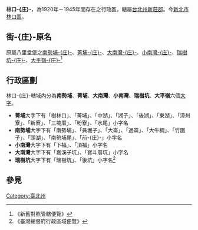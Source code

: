 {{noteTA
|1=zh-hans:庄; zh-hant:庄;
}}
'''林口-{庄}-'''，為1920年－1945年間存在之行政區，轄屬[[臺北州|台北州]][[新莊郡|新莊郡]]。今[[新北市|新北市]][[林口區|林口區]]。

==街-{庄}-原名==
原屬八里坌堡之[[南勢埔_(新北市)|南勢埔-{庄}-]]、[[菁埔_(新北市)|菁埔-{庄}-]]、[[大南灣|大南灣-{庄}-]]、[[小南灣|小南灣-{庄}-]]、[[瑞樹坑|瑞樹坑-{庄}-]]、[[大平嶺|大平嶺-{庄}-]]<ref>《新舊對照管轄便覽》</ref>

==行政區劃==
林口-{庄}-轄域內分為'''南勢埔'''、'''菁埔'''、'''大南灣'''、'''小南灣'''、'''瑞樹坑'''、'''大平嶺'''六個[[大字_(行政區劃)|大字]]。

*'''菁埔'''大字下有「樹林口」、「菁埔」、「中湖」、「湖子」、「後湖」、「東湖」、「漳州寮」、「新寮」、「三塊厝」、「粉寮」、「水尾」小字名
*'''南勢埔'''大字下有「南勢埔」、「員堀子」、「大崙」、「過崙」、「大牛稠」、「竹圍子」、「頭湖」、「南勢埔尾」、「前-{庄}-」小字名
*'''小南灣'''大字下有「下福」、「頂福」小字名
*'''大南灣'''大字下有「嘉溪子坑」、「寶斗厝坑」小字名
*'''瑞樹坑'''大字下有「瑞樹坑」、「後坑」小字名<ref>《臺灣總督府行政區域便覽》</ref>

== 參見 ==
{{reflist}}
{{新莊郡}}
{{臺北州}}

[[Category:臺北州|Category:臺北州]]